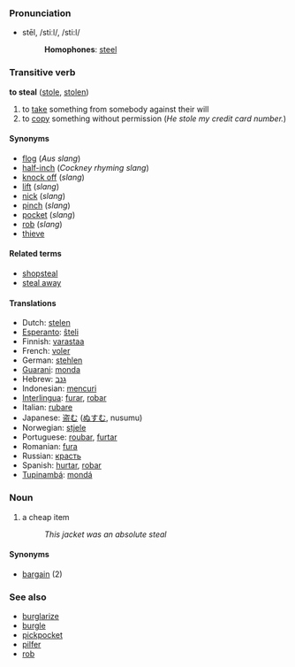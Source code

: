 === Pronunciation ===
*stēl, /stiːl/, /sti:l/
*:'''Homophones''': [[steel]]

=== Transitive verb ===
'''to steal''' ([[stole]], [[stolen]])

# to [[take]] something from somebody against their will
# to [[copy]] something without permission (''He stole my credit card number.'')
<!--# to remove
#:''steal yourself away''-->

====Synonyms====
*[[flog]] (''Aus slang'')
*[[half-inch]] (''Cockney rhyming slang'')
*[[knock off]] (''slang'')
*[[lift]] (''slang'')
*[[nick]] (''slang'')
*[[pinch]] (''slang'')
*[[pocket]] (''slang'')
*[[rob]] (''slang'')<!-- Irish, other dialects? -->
*[[thieve]]

====Related terms====
*[[shopsteal]]
*[[steal away]]

==== Translations ====
*Dutch: [[stelen]]
*[[Esperanto]]: [[ŝteli]]
*Finnish: [[varastaa]]
*French: [[voler]]
*German: [[stehlen]]
*[[Guarani]]: [[monda]]
*Hebrew: [[גנב]]
*Indonesian: [[curi|mencuri]]
*[[Interlingua]]: [[furar]], [[robar]] 
*Italian: [[rubare]]
*Japanese: [[盗む]] ([[ぬすむ]], nusumu)
*Norwegian: [[stjele]]
*Portuguese: [[roubar]], [[furtar]]
*Romanian: [[fura]]
*Russian: [[красть]]
*Spanish: [[hurtar]], [[robar]]
*[[Tupinambá]]: [[mondá]]

=== Noun ===
<!-- # a robbery -->
# a cheap item
#:''This jacket was an absolute steal''

====Synonyms====
*[[bargain]] (2)

===See also===
*[[burglarize]]
*[[burgle]]
*[[pickpocket]]
*[[pilfer]]
*[[rob]]